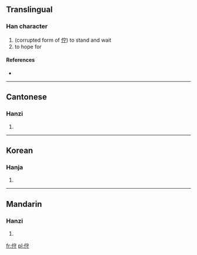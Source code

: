 ==Translingual==

===Han character===
{{Han char|rn=9|rad=人|as=06|sn=8|four=|canj=人十木戈 (OJDI)}}

# (corrupted form of [[佇]]) to stand and wait
# to hope for

====References====
* {{Han ref|kx=0102.230|hdz=10154.020|uh=344F|ud=13391}}

----

==Cantonese==

===Hanzi===
{{yue-hanzi|jyut=|y=chyu5, jyu2}}

# {{defn|Cantonese|sort=人06}}

----

==Korean==

===Hanja===
{{ko-hanja|hangeul=저|rv=jeo|mr=chŏ|y=ce|eumhun=우두커니|ehrv=udukeoni|ehmr=uduk'ŏni|ehy=wudwukeni}}

# {{defn|Korean|sort=人06}}

----

==Mandarin==

===Hanzi===
{{cmn-hanzi|pin=[[zhù]] ([[zhu4]])|wg=chu<sup>4</sup>}}

# {{defn|Mandarin|sort=人06}}

[[fr:㑏]]
[[pl:㑏]]